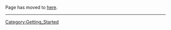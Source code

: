 Page has moved to [http://www.rebol.com/r3/alpha-intro.html here].
----
{{Template:Getting_Started_TOC}}
[[Category:Getting_Started]]